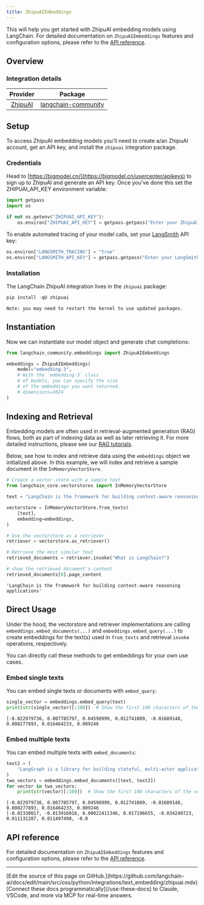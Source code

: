 ```yaml
---
title: ZhipuAIEmbeddings
---
```


This will help you get started with ZhipuAI embedding models using LangChain. For detailed documentation on `ZhipuAIEmbeddings` features and configuration options, please refer to the [API reference](https://bigmodel.cn/dev/api#vector).

## Overview

### Integration details

| Provider | Package |
|:--------:|:-------:|
| [ZhipuAI](/oss/python/integrations/providers/zhipuai/) | [langchain-community](https://python.langchain.com/api_reference/community/embeddings/langchain_community.embeddings.zhipuai.ZhipuAIEmbeddings.html) |

## Setup

To access ZhipuAI embedding models you'll need to create a/an ZhipuAI account, get an API key, and install the `zhipuai` integration package.

### Credentials

Head to [https://bigmodel.cn/](https://bigmodel.cn/usercenter/apikeys) to sign up to ZhipuAI and generate an API key. Once you've done this set the ZHIPUAI_API_KEY environment variable:

```python
import getpass
import os

if not os.getenv("ZHIPUAI_API_KEY"):
    os.environ["ZHIPUAI_API_KEY"] = getpass.getpass("Enter your ZhipuAI API key: ")
```

To enable automated tracing of your model calls, set your [LangSmith](https://docs.smith.langchain.com/) API key:

```python
os.environ["LANGSMITH_TRACING"] = "true"
os.environ["LANGSMITH_API_KEY"] = getpass.getpass("Enter your LangSmith API key: ")
```

### Installation

The LangChain ZhipuAI integration lives in the `zhipuai` package:

```python
pip install -qU zhipuai
```

```output
Note: you may need to restart the kernel to use updated packages.
```

## Instantiation

Now we can instantiate our model object and generate chat completions:

```python
from langchain_community.embeddings import ZhipuAIEmbeddings

embeddings = ZhipuAIEmbeddings(
    model="embedding-3",
    # With the `embedding-3` class
    # of models, you can specify the size
    # of the embeddings you want returned.
    # dimensions=1024
)
```

## Indexing and Retrieval

Embedding models are often used in retrieval-augmented generation (RAG) flows, both as part of indexing data as well as later retrieving it. For more detailed instructions, please see our [RAG tutorials](/oss/python/langchain/rag).

Below, see how to index and retrieve data using the `embeddings` object we initialized above. In this example, we will index and retrieve a sample document in the `InMemoryVectorStore`.

```python
# Create a vector store with a sample text
from langchain_core.vectorstores import InMemoryVectorStore

text = "LangChain is the framework for building context-aware reasoning applications"

vectorstore = InMemoryVectorStore.from_texts(
    [text],
    embedding=embeddings,
)

# Use the vectorstore as a retriever
retriever = vectorstore.as_retriever()

# Retrieve the most similar text
retrieved_documents = retriever.invoke("What is LangChain?")

# show the retrieved document's content
retrieved_documents[0].page_content
```

```output
'LangChain is the framework for building context-aware reasoning applications'
```

## Direct Usage

Under the hood, the vectorstore and retriever implementations are calling `embeddings.embed_documents(...)` and `embeddings.embed_query(...)` to create embeddings for the text(s) used in `from_texts` and retrieval `invoke` operations, respectively.

You can directly call these methods to get embeddings for your own use cases.

### Embed single texts

You can embed single texts or documents with `embed_query`:

```python
single_vector = embeddings.embed_query(text)
print(str(single_vector)[:100])  # Show the first 100 characters of the vector
```

```output
[-0.022979736, 0.007785797, 0.04598999, 0.012741089, -0.01689148, 0.008277893, 0.016464233, 0.009246
```

### Embed multiple texts

You can embed multiple texts with `embed_documents`:

```python
text2 = (
    "LangGraph is a library for building stateful, multi-actor applications with LLMs"
)
two_vectors = embeddings.embed_documents([text, text2])
for vector in two_vectors:
    print(str(vector)[:100])  # Show the first 100 characters of the vector
```

```output
[-0.022979736, 0.007785797, 0.04598999, 0.012741089, -0.01689148, 0.008277893, 0.016464233, 0.009246
[-0.02330017, -0.013916016, 0.00022411346, 0.017196655, -0.034240723, 0.011131287, 0.011497498, -0.0
```

## API reference

For detailed documentation on `ZhipuAIEmbeddings` features and configuration options, please refer to the [API reference](https://python.langchain.com/api_reference/community/embeddings/langchain_community.embeddings.zhipuai.ZhipuAIEmbeddings.html).

---

<Callout icon="pen-to-square" iconType="regular">
    [Edit the source of this page on GitHub.](https://github.com/langchain-ai/docs/edit/main/src/oss/python/integrations/text_embedding/zhipuai.mdx)
</Callout>
<Tip icon="terminal" iconType="regular">
    [Connect these docs programmatically](/use-these-docs) to Claude, VSCode, and more via MCP for    real-time answers.
</Tip>
